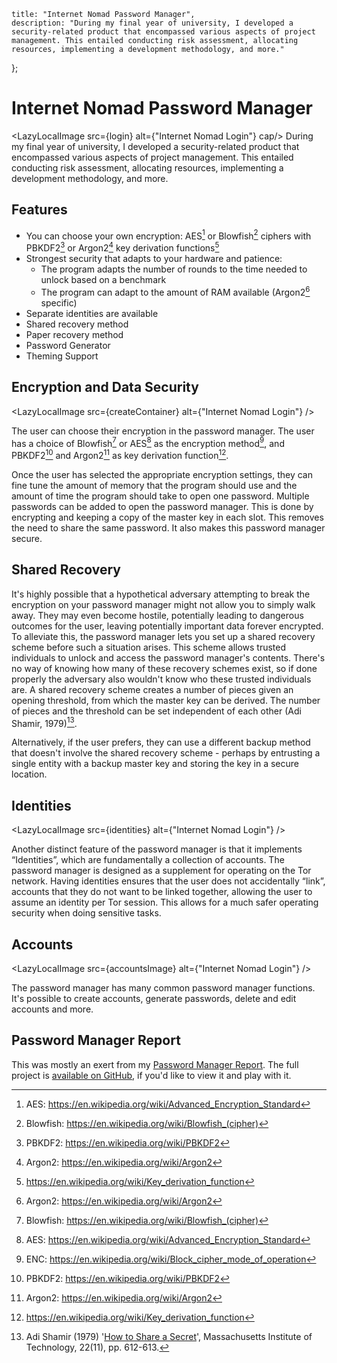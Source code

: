 


    title: "Internet Nomad Password Manager",
    description: "During my final year of university, I developed a security-related product that encompassed various aspects of project management. This entailed conducting risk assessment, allocating resources, implementing a development methodology, and more."
};


# Internet Nomad Password Manager
<LazyLocalImage src={login} alt={"Internet Nomad Login"} cap/>
During my final year of university, I developed a security-related product that encompassed various aspects of project management. This entailed conducting risk assessment, allocating resources, implementing a development methodology, and more.

## Features
 - You can choose your own encryption: AES[^AES] or Blowfish[^Blowfish] ciphers with PBKDF2[^PBKDF2] or Argon2[^Argon2] key derivation functions[^KDF]
 - Strongest security that adapts to your hardware and patience:
   - The program adapts the number of rounds to the time needed to unlock based on a benchmark
   - The program can adapt to the amount of RAM available (Argon2[^Argon2] specific)
 - Separate identities are available
 - Shared recovery method
 - Paper recovery method
 - Password Generator
 - Theming Support

## Encryption and Data Security
<LazyLocalImage src={createContainer} alt={"Internet Nomad Login"} />

The user can choose their encryption in the password manager. The user has a choice of Blowfish[^Blowfish] or AES[^AES] as the encryption method[^ENC], and PBKDF2[^PBKDF2] and Argon2[^Argon2] as key derivation function[^KDF].

Once the user has selected the appropriate encryption settings, they can fine tune the amount of memory that the program should use and the amount of time the program should take to open one password. Multiple passwords can be added to open the password manager. This is done by encrypting and keeping a copy of the master key in each slot. This removes the need to share the same password. It also makes this password manager secure.


## Shared Recovery
It's highly possible that a hypothetical adversary attempting to break the encryption on your password manager might not allow you to simply walk away. They may even become hostile, potentially leading to dangerous outcomes for the user, leaving potentially important data forever encrypted. To alleviate this, the password manager lets you set up a shared recovery scheme before such a situation arises. This scheme allows trusted individuals to unlock and access the password manager's contents. There's no way of knowing how many of these recovery schemes exist, so if done properly the adversary also wouldn't know who these trusted individuals are. A shared recovery scheme creates a number of pieces given an opening threshold, from which the master key can be derived. The number of pieces and the threshold can be set independent of each other (Adi Shamir, 1979)[^1].

Alternatively, if the user prefers, they can use a different backup method that doesn't involve the shared recovery scheme - perhaps by entrusting a single entity with a backup master key and storing the key in a secure location.


## Identities
<LazyLocalImage src={identities} alt={"Internet Nomad Login"} />

Another distinct feature of the password manager is that it implements “Identities”,
which are fundamentally a collection of accounts. The password manager is designed as a
supplement for operating on the Tor network. Having identities ensures that the user does
not accidentally “link”, accounts that they do not want to be linked together, allowing
the user to assume an identity per Tor session. This allows for a much safer operating
security when doing sensitive tasks.


## Accounts
<LazyLocalImage src={accountsImage} alt={"Internet Nomad Login"} />

The password manager has many common password manager functions.
It's possible to create accounts, generate passwords, delete and edit accounts and more.

## Password Manager Report
This was mostly an exert from my [Password Manager Report](https://github.com/c3ypt1c/PasswordManager/blob/master/Documents/Component%202/Password%20Manager%20Report.pdf). The full project is [available on GitHub](https://github.com/c3ypt1c/PasswordManager), if you'd like to view it and play with it.


[^1]: Adi Shamir (1979) '[How to Share a Secret](http://web.mit.edu/6.857/OldStuff/Fall03/ref/Shamir-HowToShareASecret.pdf)', Massachusetts Institute of Technology, 22(11), pp. 612-613.
[^Blowfish]: Blowfish: https://en.wikipedia.org/wiki/Blowfish_(cipher)
[^AES]: AES: https://en.wikipedia.org/wiki/Advanced_Encryption_Standard
[^ENC]: ENC: https://en.wikipedia.org/wiki/Block_cipher_mode_of_operation
[^PBKDF2]: PBKDF2: https://en.wikipedia.org/wiki/PBKDF2
[^Argon2]: Argon2: https://en.wikipedia.org/wiki/Argon2
[^KDF]: https://en.wikipedia.org/wiki/Key_derivation_function